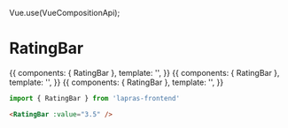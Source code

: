 Vue.use(VueCompositionApi);


<Meta title="RatingBar" component={RatingBar} />

# RatingBar

<Preview>
  <Story name="default">
    {{
      components: { RatingBar },
      template: '<RatingBar :value="3.5" />',
    }}
  </Story>
  <Story name="high">
    {{
      components: { RatingBar },
      template: '<RatingBar :value="3.5" :highThreshold="3.5" />',
    }}
  </Story>
  <Story name="color">
    {{
      components: { RatingBar },
      template: '<RatingBar :value="3.5" barColor="#58ba0c" />',
    }}
  </Story>
</Preview>

```typescript
import { RatingBar } from 'lapras-frontend'
```

```html
<RatingBar :value="3.5" />
```

<Props of={RatingBar} />
